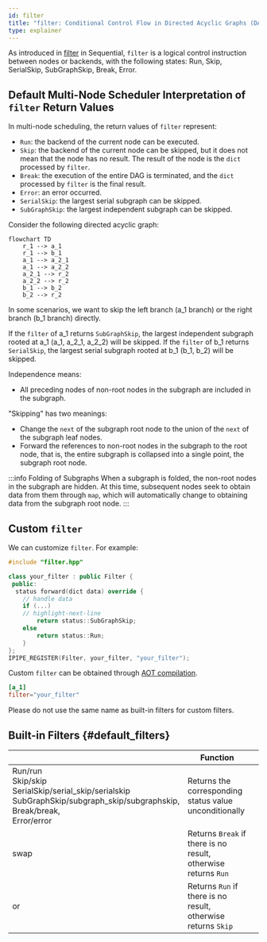 ```yaml
---
id: filter
title: "filter: Conditional Control Flow in Directed Acyclic Graphs (DAGs)"
type: explainer
---
```


As introduced in [filter](../Intra-node/Sequential.mdx#filter_sequential) in Sequential, `filter` is a logical control instruction between nodes or backends, with the following states:
Run, Skip, SerialSkip, SubGraphSkip, Break, Error.

## Default Multi-Node Scheduler Interpretation of `filter` Return Values

In multi-node scheduling, the return values of `filter` represent:
- `Run`: the backend of the current node can be executed.
- `Skip`: the backend of the current node can be skipped, but it does not mean that the node has no result. The result of the node is the `dict` processed by `filter`.
- `Break`: the execution of the entire DAG is terminated, and the `dict` processed by `filter` is the final result.
- `Error`: an error occurred.
- `SerialSkip`: the largest serial subgraph can be skipped.
- `SubGraphSkip`: the largest independent subgraph can be skipped.

Consider the following directed acyclic graph:

```mermaid
flowchart TD
    r_1 --> a_1
    r_1 --> b_1
    a_1 --> a_2_1
    a_1 --> a_2_2
    a_2_1 --> r_2
    a_2_2 --> r_2
    b_1 --> b_2
    b_2 --> r_2
```

In some scenarios, we want to skip the left branch (a_1 branch) or the right branch (b_1 branch) directly.

If the `filter` of a_1 returns `SubGraphSkip`, the largest independent subgraph rooted at a_1 (a_1, a_2_1, a_2_2) will be skipped.
If the `filter` of b_1 returns `SerialSkip`, the largest serial subgraph rooted at b_1 (b_1, b_2) will be skipped.

Independence means:
- All preceding nodes of non-root nodes in the subgraph are included in the subgraph.

"Skipping" has two meanings:
- Change the `next` of the subgraph root node to the union of the `next` of the subgraph leaf nodes.
- Forward the references to non-root nodes in the subgraph to the root node, that is, the entire subgraph is collapsed into a single point, the subgraph root node.

:::info Folding of Subgraphs
When a subgraph is folded, the non-root nodes in the subgraph are hidden. At this time, subsequent nodes seek to obtain data from them through `map`, which will automatically change to obtaining data from the subgraph root node.
:::

## Custom `filter`

We can customize `filter`. For example:

```cpp
#include "filter.hpp"

class your_filter : public Filter {
 public:
  status forward(dict data) override { 
    // handle data
    if (...)
    // highlight-next-line
        return status::SubGraphSkip;
    else
        return status::Run;     
    }
};
IPIPE_REGISTER(Filter, your_filter, "your_filter");
```

Custom `filter` can be obtained through [AOT compilation](../Intra-node/extensible_backend.mdx#compile).
```toml
[a_1]
filter="your_filter"
```

Please do not use the same name as built-in filters for custom filters.

## Built-in Filters {#default_filters}
|                                                                                                                                                     | Function                                                       |   |
|-----------------------------------------------------------------------------------------------------------------------------------------------------|----------------------------------------------------------------|---|
| Run/run <br />Skip/skip <br />SerialSkip/serial_skip/serialskip <br />SubGraphSkip/subgraph_skip/subgraphskip, <br />Break/break, <br />Error/error | Returns the corresponding status value unconditionally         |   |
| swap                                                                                                                                                | Returns `Break` if there is no result, otherwise returns `Run` |   |
| or                                                                                                                                                  | Returns `Run` if there is no result, otherwise returns `Skip`  |   |



 